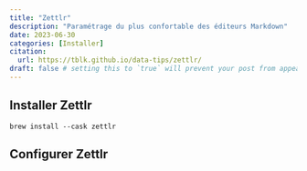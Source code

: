 ```yaml
---
title: "Zettlr"
description: "Paramétrage du plus confortable des éditeurs Markdown"
date: 2023-06-30
categories: [Installer]
citation: 
  url: https://tblk.github.io/data-tips/zettlr/ 
draft: false # setting this to `true` will prevent your post from appearing on your listing page until you're ready!
---
```


## Installer Zettlr

`brew install --cask zettlr`

## Configurer Zettlr
